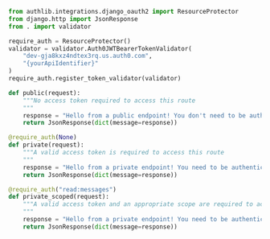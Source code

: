 ```py apiexample/views.py lines highlight={}
from authlib.integrations.django_oauth2 import ResourceProtector
from django.http import JsonResponse
from . import validator

require_auth = ResourceProtector()
validator = validator.Auth0JWTBearerTokenValidator(
    "dev-gja8kxz4ndtex3rq.us.auth0.com",
    "{yourApiIdentifier}"
)
require_auth.register_token_validator(validator)

def public(request):
    """No access token required to access this route
    """
    response = "Hello from a public endpoint! You don't need to be authenticated to see this."
    return JsonResponse(dict(message=response))

@require_auth(None)
def private(request):
    """A valid access token is required to access this route
    """
    response = "Hello from a private endpoint! You need to be authenticated to see this."
    return JsonResponse(dict(message=response))

@require_auth("read:messages")
def private_scoped(request):
    """A valid access token and an appropriate scope are required to access this route
    """
    response = "Hello from a private endpoint! You need to be authenticated and have a scope of read:messages to see this."
    return JsonResponse(dict(message=response))
```

